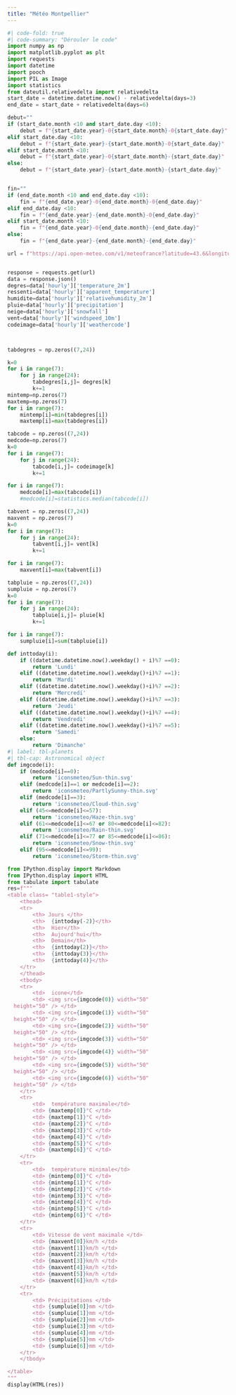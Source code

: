 ```yaml
---
title: "Météo Montpellier"
---
```

```python
#| code-fold: true
#| code-summary: "Dérouler le code"
import numpy as np
import matplotlib.pyplot as plt
import requests
import datetime
import pooch
import PIL as Image
import statistics
from dateutil.relativedelta import relativedelta
start_date = datetime.datetime.now() - relativedelta(days=3)
end_date = start_date + relativedelta(days=6)

debut=""
if (start_date.month <10 and start_date.day <10):
    debut = f"{start_date.year}-0{start_date.month}-0{start_date.day}"
elif start_date.day <10:
    debut = f"{start_date.year}-{start_date.month}-0{start_date.day}"
elif start_date.month <10:
    debut = f"{start_date.year}-0{start_date.month}-{start_date.day}"
else:
    debut = f"{start_date.year}-{start_date.month}-{start_date.day}"


fin=""
if (end_date.month <10 and end_date.day <10):
    fin = f"{end_date.year}-0{end_date.month}-0{end_date.day}"
elif end_date.day <10:
    fin = f"{end_date.year}-{end_date.month}-0{end_date.day}"
elif start_date.month <10:
    fin = f"{end_date.year}-0{end_date.month}-{end_date.day}"
else:
    fin = f"{end_date.year}-{end_date.month}-{end_date.day}"

url = f"https://api.open-meteo.com/v1/meteofrance?latitude=43.6&longitude=3.8833&hourly=temperature_2m,relativehumidity_2m,apparent_temperature,precipitation,rain,snowfall,weathercode,cloudcover,windspeed_10m,windspeed_20m,temperature_20m&start_date={debut}&end_date={fin}"


response = requests.get(url)
data = response.json()
degres=data['hourly']['temperature_2m']
ressenti=data['hourly']['apparent_temperature']
humidite=data['hourly']['relativehumidity_2m']
pluie=data['hourly']['precipitation']
neige=data['hourly']['snowfall']
vent=data['hourly']['windspeed_10m']
codeimage=data['hourly']['weathercode']



tabdegres = np.zeros((7,24))

k=0
for i in range(7):
    for j in range(24):
        tabdegres[i,j]= degres[k]
        k+=1
mintemp=np.zeros(7)
maxtemp=np.zeros(7)
for i in range(7):
    mintemp[i]=min(tabdegres[i])
    maxtemp[i]=max(tabdegres[i])

tabcode = np.zeros((7,24))
medcode=np.zeros(7)
k=0
for i in range(7):
    for j in range(24):
        tabcode[i,j]= codeimage[k]
        k+=1

for i in range(7): 
    medcode[i]=max(tabcode[i])
    #medcode[i]=statistics.median(tabcode[i])

tabvent = np.zeros((7,24))
maxvent = np.zeros(7)
k=0
for i in range(7):
    for j in range(24):
        tabvent[i,j]= vent[k]
        k+=1

for i in range(7): 
    maxvent[i]=max(tabvent[i])

tabpluie = np.zeros((7,24))
sumpluie = np.zeros(7)
k=0
for i in range(7):
    for j in range(24):
        tabpluie[i,j]= pluie[k]
        k+=1

for i in range(7): 
    sumpluie[i]=sum(tabpluie[i])

def inttoday(i):
    if ((datetime.datetime.now().weekday() + i)%7 ==0):
        return 'Lundi'
    elif ((datetime.datetime.now().weekday()+i)%7 ==1):
        return 'Mardi'
    elif ((datetime.datetime.now().weekday()+i)%7 ==2):
        return 'Mercredi'
    elif ((datetime.datetime.now().weekday()+i)%7 ==3):
        return 'Jeudi'
    elif ((datetime.datetime.now().weekday()+i)%7 ==4):
        return 'Vendredi'
    elif ((datetime.datetime.now().weekday()+i)%7 ==5):
        return 'Samedi'
    else:
        return 'Dimanche'
#| label: tbl-planets
#| tbl-cap: Astronomical object
def imgcode(i):
    if (medcode[i]==0):
        return 'iconsmeteo/Sun-thin.svg'
    elif (medcode[i]==1 or medcode[i]==2):
        return 'iconsmeteo/PartlySunny-thin.svg'
    elif (medcode[i]==3):
        return 'iconsmeteo/Cloud-thin.svg'
    elif (45<=medcode[i]<=57):
        return 'iconsmeteo/Haze-thin.svg'
    elif (61<=medcode[i]<=67 or 80<=medcode[i]<=82):
        return 'iconsmeteo/Rain-thin.svg'
    elif (71<=medcode[i]<=77 or 85<=medcode[i]<=86):
        return 'iconsmeteo/Snow-thin.svg'
    elif (95<=medcode[i]<=99):
        return 'iconsmeteo/Storm-thin.svg'

from IPython.display import Markdown
from IPython.display import HTML
from tabulate import tabulate
res=f"""
<table class= "table1-style">
    <thead>
    <tr>  
        <th> Jours </th>
        <th>  {inttoday(-2)}</th>
        <th>  Hier</th>
        <th>  Aujourd'hui</th>
        <th>  Demain</th>
        <th>  {inttoday(2)}</th>
        <th>  {inttoday(3)}</th>
        <th>  {inttoday(4)}</th>
    </tr>
    </thead>
    <tbody>
    <tr> 
        <td>  icone</td>
        <td> <img src={imgcode(0)} width="50"
  height="50" /> </td>
        <td> <img src={imgcode(1)} width="50"
  height="50" /> </td>
        <td> <img src={imgcode(2)} width="50"
  height="50" /> </td>
        <td> <img src={imgcode(3)} width="50"
  height="50" /> </td>
        <td> <img src={imgcode(4)} width="50"
  height="50" /> </td>
        <td> <img src={imgcode(5)} width="50"
  height="50" /> </td>
        <td> <img src={imgcode(6)} width="50"
  height="50" /> </td>
    </tr>
    <tr> 
        <td>  température maximale</td>
        <td> {maxtemp[0]}°C </td>
        <td> {maxtemp[1]}°C </td>
        <td> {maxtemp[2]}°C </td>
        <td> {maxtemp[3]}°C </td>
        <td> {maxtemp[4]}°C </td>
        <td> {maxtemp[5]}°C </td>
        <td> {maxtemp[6]}°C </td>
    </tr>
    <tr> 
        <td>  température minimale</td>
        <td> {mintemp[0]}°C </td>
        <td> {mintemp[1]}°C </td>
        <td> {mintemp[2]}°C </td>
        <td> {mintemp[3]}°C </td>
        <td> {mintemp[4]}°C </td>
        <td> {mintemp[5]}°C </td>
        <td> {mintemp[6]}°C </td>
    </tr>
    <tr> 
        <td> Vitesse de vent maximale </td>
        <td> {maxvent[0]}km/h </td>
        <td> {maxvent[1]}km/h </td>
        <td> {maxvent[2]}km/h </td>
        <td> {maxvent[3]}km/h </td>
        <td> {maxvent[4]}km/h </td>
        <td> {maxvent[5]}km/h </td>
        <td> {maxvent[6]}km/h </td>
    </tr>
    <tr> 
        <td> Précipitations </td>
        <td> {sumpluie[0]}mm </td>
        <td> {sumpluie[1]}mm </td>
        <td> {sumpluie[2]}mm </td>
        <td> {sumpluie[3]}mm </td>
        <td> {sumpluie[4]}mm </td>
        <td> {sumpluie[5]}mm </td>
        <td> {sumpluie[6]}mm </td>
    </tr>
    </tbody>

</table>
"""
display(HTML(res))
```